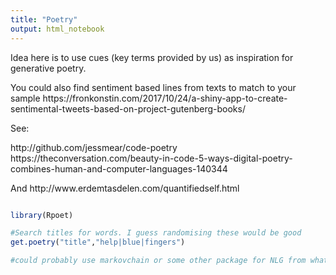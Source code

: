 ```yaml
---
title: "Poetry"
output: html_notebook
---
```



Idea here is to use cues (key terms provided by us) as inspiration for generative poetry. 

You could also find sentiment based lines from texts to match to your sample https://fronkonstin.com/2017/10/24/a-shiny-app-to-create-sentimental-tweets-based-on-project-gutenberg-books/ 

See:

http://github.com/jessmear/code-poetry
https://theconversation.com/beauty-in-code-5-ways-digital-poetry-combines-human-and-computer-languages-140344

And http://www.erdemtasdelen.com/quantifiedself.html 

```r

```


```r
library(Rpoet)

#Search titles for words. I guess randomising these would be good
get.poetry("title","help|blue|fingers")

```

```r
#could probably use markovchain or some other package for NLG from whatever terms are given to it (pick some model)

```

